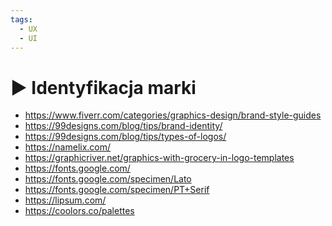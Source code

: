 ```yaml
---
tags:
  - UX
  - UI
---
```



# ▶️ Identyfikacja marki

<VimeoPlayer videoId="639743833" />

- https://www.fiverr.com/categories/graphics-design/brand-style-guides
- https://99designs.com/blog/tips/brand-identity/
- https://99designs.com/blog/tips/types-of-logos/
- https://namelix.com/
- https://graphicriver.net/graphics-with-grocery-in-logo-templates
- https://fonts.google.com/
- https://fonts.google.com/specimen/Lato
- https://fonts.google.com/specimen/PT+Serif
- https://lipsum.com/
- https://coolors.co/palettes
